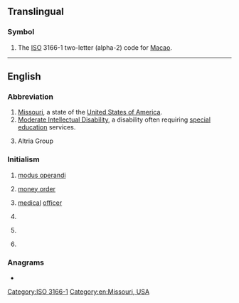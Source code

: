 {{also|Appendix:Variations of "mo"}}
==Translingual==

===Symbol===
{{head|mul|symbol}}

# The [[ISO]] 3166-1 two-letter (alpha-2) code for [[Macao]].

[[Category:ISO 3166-1]]

----

==English==

===Abbreviation===
{{rfc-header|Abbreviation}}
{{en-abbr}}

# [[Missouri]], a state of the [[United States of America]].
# [[Moderate Intellectual Disability]], a disability often requiring [[special education]] services.
# {{lb|en|stock symbol}} Altria Group

===Initialism===
{{rfc-header|Initialism}}
{{en-initialism}}

# [[modus operandi]]
# {{lb|en|banking}} [[money order]]
# {{lb|en|military}} [[medical]] [[officer]] {{qualifier|British army}}
# {{lb|en|dentistry}} {{initialism of|[[mesio]] [[occlusal]]|lang=en}}
# {{lb|en|chemistry}} {{initialism of|molecular orbital|lang=en}}
# {{lb|en|Judaism}} {{w|Modern Orthodox}}

{{topics|en|States of the United States}}

===Anagrams===
* {{anagrams|en|O.M.|OM|om}}

[[Category:en:Missouri, USA]]